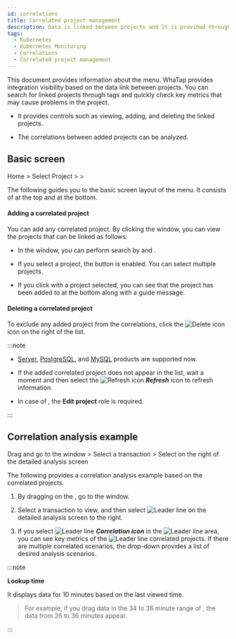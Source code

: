 ```yaml
---
id: correlations
title: Correlated project management
description: Data is linked between projects and it is provided through the tags.
tags:
  - Kubernetes
  - Kubernetes Monitoring
  - Correlations
  - Correlated project management
---
```


This document provides information about the <Cmdname sid="correlatedProjectManagement" className="uitext" /> menu. WhaTap provides integration visibility based on the data link between projects. You can search for linked projects through tags and quickly check key metrics that may cause problems in the project. 

- It provides controls such as viewing, adding, and deleting the linked projects.

- The correlations between added projects can be analyzed.

## Basic screen

Home > Select Project > <Cmdname sid="management" className="uitext" /> > <Cmdname sid="correlatedProjectManagement" className="uitext" />

<ImgLang img='k8s-cor-pj-em.png' desc='연계 프로젝트 관리 기본 화면' />

The following guides you to the basic screen layout of the <Cmdname sid="correlatedProjectManagement" className="uitext" /> menu. It consists of <Cmdname sid="TTL07015" className="uitext" /> at the top and <Cmdname sid="TTL07016" className="uitext" /> at the bottom.

#### Adding a correlated project

You can add any correlated project. By clicking the <Cmdname sid="project_selection" className="uitext" /> window, you can view the projects that can be linked as follows: 

<ImgLang img='k8s-cor-pj-add.png' desc='연계 프로젝트 추가' />

- In the <Cmdname sid="project_selection" className="uitext" /> window, you can perform search by <Cmdname sid="project_code" className="uitext" /> and <Cmdname sid="project_name" className="uitext" />.

- If you select a project, the <Cmdname sid="add" className="uitext" /> button is enabled. You can select multiple projects.

- If you click <Cmdname sid="add" className="uitext" /> with a project selected, you can see that the project has been added to <Cmdname sid="TTL07016" className="uitext" /> at the bottom along with a guide message.

#### Deleting a correlated project

To exclude any added project from the correlations, click the ![Delete icon](/img/ico-trash.svg) <Cmdname sid="delete" className="uitext" /> icon on the right of the <Cmdname sid="TTL07151" className="uitext" /> list.

:::note 

- [Server](https://docs.whatap.io/server/introduction), [PostgreSQL](https://docs.whatap.io/postgresql/monitoring-intro), and [MySQL](https://docs.whatap.io/mysql/monitoring-intro) products are supported now.

- If the added correlated project does not appear in the list, wait a moment and then select the ![Refresh icon](/img/ic-refresh-w-bg.svg) **_Refresh_** icon to refresh information.

- In case of <Cmdname sid="delete" className="uitext" />, the <b>Edit project</b> role is required.

:::

## Correlation analysis example

Drag <Cmdname sid="hitmap" className="uitext" /> and go to the <Cmdname sid="TTL06209" className="uitext" /> window > Select a transaction > Select <Cmdname sid="table_view" className="uitext" /> on the right of the detailed analysis screen

The following provides a correlation analysis example based on the correlated projects. 

<ImgLang img='k8s-cor-tbv.png' desc='연계 분석 활용 예시 중 트레이스 분석 sc' />

1. By dragging <Cmdname sid="hitmap" className="uitext" /> on the <Cmdname sid="serviceDashboard" className="uitext" />, go to the <Cmdname sid="TTL06209" className="uitext" /> window.

2. Select a transaction to view, and then select ![Leader line](/img/char-a.svg) <Cmdname sid="table_view" className="uitext" /> on the detailed analysis screen to the right.

3. If you select ![Leader line](/img/ic-link.svg) **_Correlation icon_** in the ![Leader line](/img/char-b.svg) area, you can see key metrics of the ![Leader line](/img/char-c.svg) correlated projects. If there are multiple correlated scenarios, the drop-down provides a list of desired analysis scenarios. 

:::note 

**Lookup time**

It displays data for 10 minutes based on the last viewed time. 

> For example, if you drag data in the 34 to 36 minute range of <Cmdname sid="hitmap" className="uitext" />, the data from 26 to 36 minutes appear.

:::
